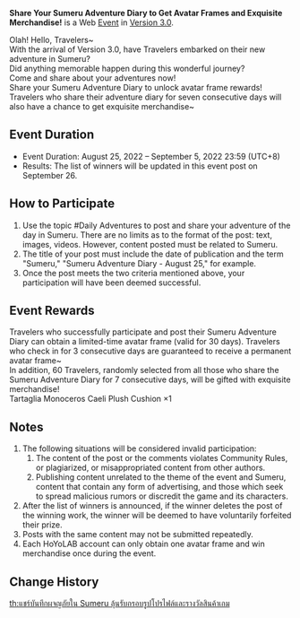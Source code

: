 {{Event
|name              = Share Your Sumeru Adventure Diary to Get Avatar Frames and Exquisite Merchandise!
|image             = Share Your Sumeru Adventure Diary to Get Avatar Frames and Exquisite Merchandise!.png
|type              = Web
|group             = Submission
|time_known        = yes
|time_start        = 2022-08-25 10:00:00
|time_start_offset = GMT+8
|time_end          = 2022-09-05 03:59:59
|time_end_offset   = GMT+8
|link              = https://www.hoyolab.com/article/7189017
}}
'''Share Your Sumeru Adventure Diary to Get Avatar Frames and Exquisite Merchandise!''' is a Web [[Event]] in [[Version 3.0]].

Olah! Hello, Travelers~<br>
With the arrival of Version 3.0, have Travelers embarked on their new adventure in Sumeru?<br>
Did anything memorable happen during this wonderful journey?<br>
Come and share about your adventures now!<br>
Share your Sumeru Adventure Diary to unlock avatar frame rewards! Travelers who share their adventure diary for seven consecutive days will also have a chance to get exquisite merchandise~

==Event Duration==
* Event Duration: August 25, 2022 – September 5, 2022 23:59 (UTC+8)
* Results: The list of winners will be updated in this event post on September 26.

==How to Participate==
# Use the topic #Daily Adventures to post and share your adventure of the day in Sumeru. There are no limits as to the format of the post: text, images, videos. However, content posted must be related to Sumeru.
# The title of your post must include the date of publication and the term "Sumeru," "Sumeru Adventure Diary - August 25," for example.
# Once the post meets the two criteria mentioned above, your participation will have been deemed successful.

==Event Rewards==
Travelers who successfully participate and post their Sumeru Adventure Diary can obtain a limited-time avatar frame (valid for 30 days). Travelers who check in for 3 consecutive days are guaranteed to receive a permanent avatar frame~<br>
In addition, 60 Travelers, randomly selected from all those who share the Sumeru Adventure Diary for 7 consecutive days, will be gifted with exquisite merchandise!<br>
Tartaglia Monoceros Caeli Plush Cushion ×1

==Notes==
# The following situations will be considered invalid participation:
## The content of the post or the comments violates Community Rules, or plagiarized, or misappropriated content from other authors.
## Publishing content unrelated to the theme of the event and Sumeru, content that contain any form of advertising, and those which seek to spread malicious rumors or discredit the game and its characters.
# After the list of winners is announced, if the winner deletes the post of the winning work, the winner will be deemed to have voluntarily forfeited their prize.
# Posts with the same content may not be submitted repeatedly.
#  Each HoYoLAB account can only obtain one avatar frame and win merchandise once during the event.

==Change History==
{{Change History|3.0}}
[[th:แชร์บันทึกผจญภัยใน Sumeru ลุ้นรับกรอบรูปโปรไฟล์และรางวัลสินค้าเกม]]